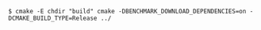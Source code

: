 ```
$ cmake -E chdir "build" cmake -DBENCHMARK_DOWNLOAD_DEPENDENCIES=on -DCMAKE_BUILD_TYPE=Release ../
```
